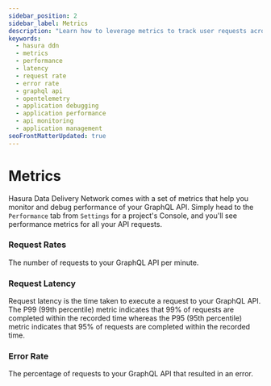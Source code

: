```yaml
---
sidebar_position: 2
sidebar_label: Metrics
description: "Learn how to leverage metrics to track user requests across various services in the Hasura Data Delivery Network. Understand how to diagnose and debug potential failure points and monitor performance for better application management."
keywords:
  - hasura ddn
  - metrics
  - performance
  - latency
  - request rate
  - error rate
  - graphql api
  - opentelemetry
  - application debugging
  - application performance
  - api monitoring
  - application management
seoFrontMatterUpdated: true
---
```


# Metrics

Hasura Data Delivery Network comes with a set of metrics that help you monitor and debug performance of your GraphQL
API. Simply head to the `Performance` tab from `Settings` for a project's Console, and you'll see performance metrics
for all your API requests.

### Request Rates
The number of requests to your GraphQL API per minute.

### Request Latency
Request latency is the time taken to execute a request to your GraphQL API. The P99 (99th percentile) metric indicates
that 99% of requests are completed within the recorded time whereas the P95 (95th percentile) metric indicates that 95%
of requests are completed within the recorded time.

### Error Rate
The percentage of requests to your GraphQL API that resulted in an error.
